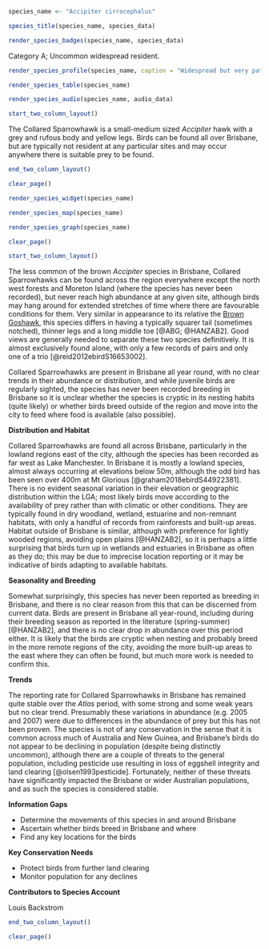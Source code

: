 ```r
species_name <- "Accipiter cirrocephalus"
```

```r
species_title(species_name, species_data)
```

```r
render_species_badges(species_name, species_data)
```

Category A; Uncommon widespread resident.

```r
render_species_profile(species_name, caption = "Widespread but very patchy presumed breeding resident and perhaps local nomad. No clear trends in abundance, but birds have never been reported breeding in the region and so may move outside the area to breed. Not of conservation concern although population in Brisbane should be monitored as it is so low.")
```

```r
render_species_table(species_name)
```

```r
render_species_audio(species_name, audio_data)
```

```r
start_two_column_layout()
```

The Collared Sparrowhawk is a small-medium sized _Accipiter_ hawk with a grey and rufous body and yellow legs. Birds can be found all over Brisbane, but are typically not resident at any particular sites and may occur anywhere there is suitable prey to be found.  

```r
end_two_column_layout()
```

```r
clear_page()
```

```r
render_species_widget(species_name)
```

```r
render_species_map(species_name)
```

```r
render_species_graph(species_name)
```

```r
clear_page()
```

```r
start_two_column_layout()
```

The less common of the brown _Accipiter_ species in Brisbane, Collared Sparrowhawks can be found across the region everywhere except the north west forests and Moreton Island (where the species has never been recorded), but never reach high abundance at any given site, although birds may hang around for extended stretches of time where there are favourable conditions for them. Very similar in appearance to its relative the [Brown Goshawk](#brown-goshawk-accipiter-fasciatus), this species differs in having a typically squarer tail (sometimes notched), thinner legs and a long middle toe [@ABG; @HANZAB2]. Good views are generally needed to separate these two species definitively. It is almost exclusively found alone, with only a few records of pairs and only one of a trio [@reid2012ebirdS16653002].

Collared Sparrowhawks are present in Brisbane all year round, with no clear trends in their abundance or distribution, and while juvenile birds are regularly sighted, the species has never been recorded breeding in Brisbane so it is unclear whether the species is cryptic in its nesting habits (quite likely) or whether birds breed outside of the region and move into the city to feed where food is available (also possible).

**Distribution and Habitat**

Collared Sparrowhawks are found all across Brisbane, particularly in the lowland regions east of the city, although the species has been recorded as far west as Lake Manchester. In Brisbane it is mostly a lowland species, almost always occurring at elevations below 50m, although the odd bird has been seen over 400m at Mt Glorious [@graham2018ebirdS44922381]. There is no evident seasonal variation in their elevation or geographic distribution within the LGA; most likely birds move according to the availability of prey rather than with climatic or other conditions. They are typically found in dry woodland, wetland, estuarine and non-remnant habitats, with only a handful of records from rainforests and built-up areas. Habitat outside of Brisbane is similar, although with preference for lightly wooded regions, avoiding open plains [@HANZAB2], so it is perhaps a little surprising that birds turn up in wetlands and estuaries in Brisbane as often as they do; this may be due to imprecise location reporting or it may be indicative of birds adapting to available habitats.

**Seasonality and Breeding**

Somewhat surprisingly, this species has never been reported as breeding in Brisbane, and there is no clear reason from this that can be discerned from current data. Birds are present in Brisbane all year-round, including during their breeding season as reported in the literature (spring-summer) [@HANZAB2], and there is no clear drop in abundance over this period either. It is likely that the birds are cryptic when nesting and probably breed in the more remote regions of the city, avoiding the more built-up areas to the east where they can often be found, but much more work is needed to confirm this.

**Trends**

The reporting rate for Collared Sparrowhawks in Brisbane has remained quite stable over the _Atlas_ period, with some strong and some weak years but no clear trend. Presumably these variations in abundance (e.g. 2005 and 2007) were due to differences in the abundance of prey but this has not been proven. The species is not of any conservation in the sense that it is common across much of Australia and New Guinea, and Brisbane's birds do not appear to be declining in population (despite being distinctly uncommon), although there are a couple of threats to the general population, including pesticide use resulting in loss of eggshell integrity and land clearing [@olsen1993pesticide]. Fortunately, neither of these threats have significantly impacted the Brisbane or wider Australian populations, and as such the species is considered stable.

**Information Gaps**

- Determine the movements of this species in and around Brisbane
- Ascertain whether birds breed in Brisbane and where
- Find any key locations for the birds

**Key Conservation Needs**

- Protect birds from further land clearing
- Monitor population for any declines

**Contributors to Species Account**

Louis Backstrom

```r
end_two_column_layout()
```

```r
clear_page()
```
